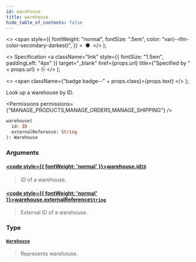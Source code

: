 ```yaml
---
id: warehouse
title: warehouse
hide_table_of_contents: false
---
```


  <>
    <span
      style={{
        fontWeight: "normal",
        fontSize: ".5em",
        color: "var(--ifm-color-secondary-darkest)",
      }}
    >
      &nbsp;●&nbsp;
    </span>
  </>
);

  <>
    Specification
    <a
      className="link"
      style={{ fontSize: "1.5em", paddingLeft: "4px" }}
      target="\_blank"
      href={props.url}
      title={"Specified by " + props.url}
    >
      ⎘
    </a>
  </>
);

  <>
    <span className={"badge badge--" + props.class}>{props.text}</span>
  </>
);

Look up a warehouse by ID.

<Permissions permissions={"MANAGE_PRODUCTS,MANAGE_ORDERS,MANAGE_SHIPPING"} />

```graphql
warehouse(
  id: ID
  externalReference: String
): Warehouse
```

### Arguments

#### [<code style={{ fontWeight: 'normal' }}>warehouse.<b>id</b></code>](#)<Bullet />[`ID`](../../../api-reference/miscellaneous/scalars/id) <Badge class="secondary" text="scalar"/> <Badge class="secondary" text="miscellaneous"/>

> ID of a warehouse.

#### [<code style={{ fontWeight: 'normal' }}>warehouse.<b>externalReference</b></code>](#)<Bullet />[`String`](../../../api-reference/miscellaneous/scalars/string) <Badge class="secondary" text="scalar"/> <Badge class="secondary" text="miscellaneous"/>

> External ID of a warehouse.

<Badge text="Added in Saleor 3.10" class="secondary margin-bottom--sm" />

>

### Type

#### [`Warehouse`](../../../api-reference/products/objects/warehouse) <Badge class="secondary" text="object"/> <Badge class="secondary" text="products"/>

> Represents warehouse.

